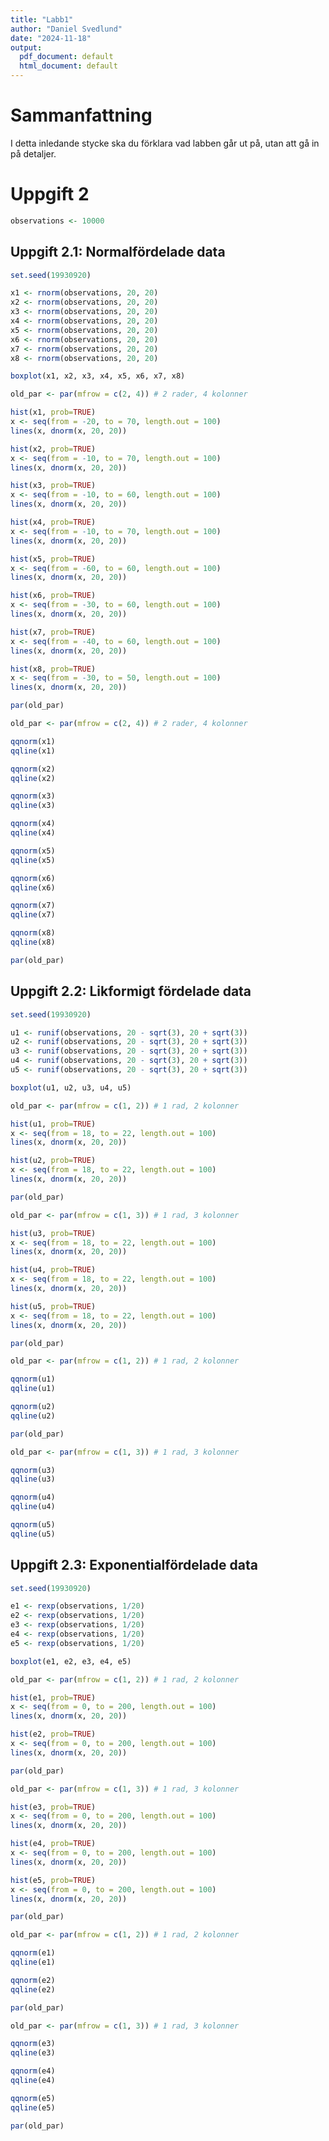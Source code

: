 ---
title: "Labb1"
author: "Daniel Svedlund"
date: "2024-11-18"
output:
  pdf_document: default
  html_document: default
---
\renewcommand{\figurename}{Figur} 
\renewcommand{\tablename}{Tabell}

# Sammanfattning
I detta inledande stycke ska du förklara vad labben går ut på, utan att gå in
på detaljer.

# Uppgift 2

```{r}
observations <- 10000
```

## Uppgift 2.1: Normalfördelade data
```{r, fig.cap = paste("Boxplot för 8 olika slumpförsök med", observations, "observationer från en normalfördelning med väntevärde 20 och standardavvikelse 20.")}

set.seed(19930920)

x1 <- rnorm(observations, 20, 20)
x2 <- rnorm(observations, 20, 20)
x3 <- rnorm(observations, 20, 20)
x4 <- rnorm(observations, 20, 20)
x5 <- rnorm(observations, 20, 20)
x6 <- rnorm(observations, 20, 20)
x7 <- rnorm(observations, 20, 20)
x8 <- rnorm(observations, 20, 20)

boxplot(x1, x2, x3, x4, x5, x6, x7, x8)
```

```{r, fig.cap = paste("Histogram för de 8 slumpförsök med", observations, "observationer från en normalfördelning med väntevärde 20 och standardavvikelse 20. Linjen visar den teoretiska normalfördelningen med väntevärde 20 och standardavvikelse 20.")}

old_par <- par(mfrow = c(2, 4)) # 2 rader, 4 kolonner

hist(x1, prob=TRUE)
x <- seq(from = -20, to = 70, length.out = 100)
lines(x, dnorm(x, 20, 20))

hist(x2, prob=TRUE)
x <- seq(from = -10, to = 70, length.out = 100)
lines(x, dnorm(x, 20, 20))

hist(x3, prob=TRUE)
x <- seq(from = -10, to = 60, length.out = 100)
lines(x, dnorm(x, 20, 20))

hist(x4, prob=TRUE)
x <- seq(from = -10, to = 70, length.out = 100)
lines(x, dnorm(x, 20, 20))

hist(x5, prob=TRUE)
x <- seq(from = -60, to = 60, length.out = 100)
lines(x, dnorm(x, 20, 20))

hist(x6, prob=TRUE)
x <- seq(from = -30, to = 60, length.out = 100)
lines(x, dnorm(x, 20, 20))

hist(x7, prob=TRUE)
x <- seq(from = -40, to = 60, length.out = 100)
lines(x, dnorm(x, 20, 20))

hist(x8, prob=TRUE)
x <- seq(from = -30, to = 50, length.out = 100)
lines(x, dnorm(x, 20, 20))

par(old_par)
```

```{r, fig.cap = paste("Normalfördelningsplottar för de 8 slumpförsök med", observations, "observationer från en normalfördelning med väntevärde 20 och standardavvikelse 20.")}

old_par <- par(mfrow = c(2, 4)) # 2 rader, 4 kolonner

qqnorm(x1)
qqline(x1)

qqnorm(x2)
qqline(x2)

qqnorm(x3)
qqline(x3)

qqnorm(x4)
qqline(x4)

qqnorm(x5)
qqline(x5)

qqnorm(x6)
qqline(x6)

qqnorm(x7)
qqline(x7)

qqnorm(x8)
qqline(x8)

par(old_par)
```

\newpage

## Uppgift 2.2: Likformigt fördelade data

```{r, fig.cap = paste("Boxplot för 5 olika slumpförsök med", observations, "observationer från en likformig fördelning med väntevärde 20 och standardavvikelse 20.")}

set.seed(19930920)

u1 <- runif(observations, 20 - sqrt(3), 20 + sqrt(3))
u2 <- runif(observations, 20 - sqrt(3), 20 + sqrt(3))
u3 <- runif(observations, 20 - sqrt(3), 20 + sqrt(3))
u4 <- runif(observations, 20 - sqrt(3), 20 + sqrt(3))
u5 <- runif(observations, 20 - sqrt(3), 20 + sqrt(3))

boxplot(u1, u2, u3, u4, u5)
```

```{r, fig.cap = paste("Histogram för slumpförsök u1, u2 med", observations, "observationer från en likformig fördelning med väntevärde 20 och standardavvikelse 20. Heldragna strecket visar teoretiska normalfördelningen med väntevärde 20 och standardavvikelse 20 på motsvarande intervall.")}

old_par <- par(mfrow = c(1, 2)) # 1 rad, 2 kolonner

hist(u1, prob=TRUE)
x <- seq(from = 18, to = 22, length.out = 100)
lines(x, dnorm(x, 20, 20))

hist(u2, prob=TRUE)
x <- seq(from = 18, to = 22, length.out = 100)
lines(x, dnorm(x, 20, 20))

par(old_par)
```

```{r, fig.cap = paste("Histogram för slumpförsök u3, u4, u5 med", observations, "observationer från en likformig fördelning med väntevärde 20 och standardavvikelse 20. Heldragna strecket visar teoretiska normalfördelningen med väntevärde 20 och standardavvikelse 20 på motsvarande intervall.")}

old_par <- par(mfrow = c(1, 3)) # 1 rad, 3 kolonner

hist(u3, prob=TRUE)
x <- seq(from = 18, to = 22, length.out = 100)
lines(x, dnorm(x, 20, 20))

hist(u4, prob=TRUE)
x <- seq(from = 18, to = 22, length.out = 100)
lines(x, dnorm(x, 20, 20))

hist(u5, prob=TRUE)
x <- seq(from = 18, to = 22, length.out = 100)
lines(x, dnorm(x, 20, 20))

par(old_par)
```

```{r, fig.cap = paste("Normalfördelningsplottar för slumpförsök u1, u2 med", observations, "observationer från en likformig fördelning med väntevärde 20 och standardavvikelse 20.")}

old_par <- par(mfrow = c(1, 2)) # 1 rad, 2 kolonner

qqnorm(u1)
qqline(u1)

qqnorm(u2)
qqline(u2)

par(old_par)
```

```{r, fig.cap = paste("Normalfördelningsplottar för slumpförsök u3, u4, u5 med", observations, "observationer från en likformig fördelning med väntevärde 20 och standardavvikelse 20.")}

old_par <- par(mfrow = c(1, 3)) # 1 rad, 3 kolonner

qqnorm(u3)
qqline(u3)

qqnorm(u4)
qqline(u4)

qqnorm(u5)
qqline(u5)
```

## Uppgift 2.3: Exponentialfördelade data

```{r, fig.cap = paste("Boxplot för 5 olika slumpförsök med", observations, "observationer från en expoentialfördelning med väntevärde 20.")}

set.seed(19930920)

e1 <- rexp(observations, 1/20)
e2 <- rexp(observations, 1/20)
e3 <- rexp(observations, 1/20)
e4 <- rexp(observations, 1/20)
e5 <- rexp(observations, 1/20)

boxplot(e1, e2, e3, e4, e5)
```

```{r, fig.cap = paste("Histogram för slumpförsök e1, e2 med", observations, "observationer från en exponentialfördelning med väntevärde 20. Linjen visar teoretiska normalfördelningen med väntevärde 20 och standardavvikelse 20.")}

old_par <- par(mfrow = c(1, 2)) # 1 rad, 2 kolonner

hist(e1, prob=TRUE)
x <- seq(from = 0, to = 200, length.out = 100)
lines(x, dnorm(x, 20, 20))

hist(e2, prob=TRUE)
x <- seq(from = 0, to = 200, length.out = 100)
lines(x, dnorm(x, 20, 20))

par(old_par)
```

```{r, fig.cap = paste("Histogram för slumpförsök e3, e4, e5 med", observations, "observationer från en exponentialfördelning med väntevärde 20. Linjen visar teoretiska normalfördelningen med väntevärde 20 och standardavvikelse 20.")}

old_par <- par(mfrow = c(1, 3)) # 1 rad, 3 kolonner

hist(e3, prob=TRUE)
x <- seq(from = 0, to = 200, length.out = 100)
lines(x, dnorm(x, 20, 20))

hist(e4, prob=TRUE)
x <- seq(from = 0, to = 200, length.out = 100)
lines(x, dnorm(x, 20, 20))

hist(e5, prob=TRUE)
x <- seq(from = 0, to = 200, length.out = 100)
lines(x, dnorm(x, 20, 20))

par(old_par)
```

```{r, fig.cap = paste("Normalfördelningsplottar för slumpförsök e1, e2 med", observations, "observationer från en exponentialfördelning med väntevärde 20.")}

old_par <- par(mfrow = c(1, 2)) # 1 rad, 2 kolonner

qqnorm(e1)
qqline(e1)

qqnorm(e2)
qqline(e2)

par(old_par)
```

```{r, fig.cap = paste("Normalfördelningsplottar för slumpförsök e3, e4, e5 med", observations, "observationer från en exponentialfördelning med väntevärde 20.")}

old_par <- par(mfrow = c(1, 3)) # 1 rad, 3 kolonner

qqnorm(e3)
qqline(e3)

qqnorm(e4)
qqline(e4)

qqnorm(e5)
qqline(e5)

par(old_par)
```
